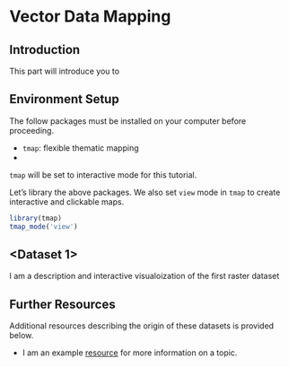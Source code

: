 # Vector Data Mapping

## Introduction

This part will introduce you to <describe original raster datasets here>

## Environment Setup

The follow packages must be installed on your computer before proceeding.

* `tmap`: flexible thematic mapping 
* <other packages as needed>

`tmap` will be set to interactive mode for this tutorial.

Let's library the above packages. We also set `view` mode in `tmap` to create interactive and clickable maps.

```r
library(tmap)
tmap_mode('view')
```

## <Dataset 1>

I am a description and interactive visualoization of the first raster dataset

## Further Resources {-}

Additional resources describing the origin of these datasets is provided below. 

* I am an example [resource](https://www.epa.gov/outdoor-air-quality-data/air-data-basic-information) for more information on a topic.

